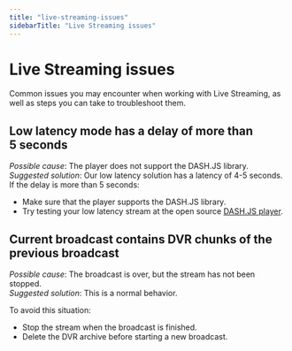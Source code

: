```yaml
---
title: "live-streaming-issues"
sidebarTitle: "Live Streaming issues"
---
```


# Live Streaming issues

Common issues you may encounter when working with Live Streaming, as well as steps you can take to troubleshoot them.

## Low latency mode has a delay of more than 5 seconds

_Possible cause_: The player does not support the DASH.JS library.  
_Suggested solution_: Our low latency solution has a latency of 4-5 seconds. If the delay is more than 5 seconds:

-   Make sure that the player supports the DASH.JS library.
-   Try testing your low latency stream at the open source <a href="https://reference.dashif.org/dash.js" target="_blank">DASH.JS player</a>.

## Current broadcast contains DVR chunks of the previous broadcast

_Possible cause_: The broadcast is over, but the stream has not been stopped.  
_Suggested solution_: This is a normal behavior.

To avoid this situation:

-   Stop the stream when the broadcast is finished.
-   Delete the DVR archive before starting a new broadcast.